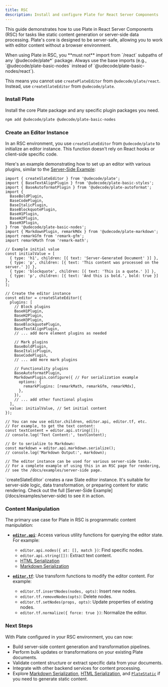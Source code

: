 ```yaml
---
title: RSC
description: Install and configure Plate for React Server Components
---
```


This guide demonstrates how to use Plate in React Server Components (RSC) for tasks like static content generation or server-side data processing. Plate's core is designed to be server-safe, allowing you to work with editor content without a browser environment.

<Callout type="warning" title="Key RSC Constraint">
  When using Plate in RSC, you **must not** import from `/react` subpaths of any `@udecode/plate*` package. Always use the base imports (e.g., `@udecode/plate-basic-nodes` instead of `@udecode/plate-basic-nodes/react`).

  This means you cannot use `createPlateEditor` from `@udecode/plate/react`. Instead, use `createSlateEditor` from `@udecode/plate`.
</Callout>

<Steps>

### Install Plate

Install the core Plate package and any specific plugin packages you need.

```bash
npm add @udecode/plate @udecode/plate-basic-nodes
```

### Create an Editor Instance

In an RSC environment, you use `createSlateEditor` from `@udecode/plate` to initialize an editor instance. This function doesn't rely on React hooks or client-side specific code.

Here's an example demonstrating how to set up an editor with various plugins, similar to the [Server-Side Example](/docs/examples/server-side):

```tsx title="app/api/generate-doc/route.ts"
import { createSlateEditor } from '@udecode/plate';
import { BaseTextAlignPlugin } from '@udecode/plate-basic-styles';
import { BaseAutoformatPlugin } from '@udecode/plate-autoformat';
import {
  BaseBoldPlugin,
  BaseCodePlugin,
  BaseItalicPlugin,
  BaseBlockquotePlugin,
  BaseH1Plugin,
  BaseH2Plugin,
  BaseH3Plugin,
} from '@udecode/plate-basic-nodes';
import { MarkdownPlugin, remarkMdx } from '@udecode/plate-markdown';
import remarkGfm from 'remark-gfm';
import remarkMath from 'remark-math';

// Example initial value
const initialValue = [
  { type: 'h1', children: [{ text: 'Server-Generated Document' }] },
  { type: 'p', children: [{ text: 'This content was processed on the server.' }] },
  { type: 'blockquote', children: [{ text: 'This is a quote.' }] },
  { type: 'p', children: [{ text: 'And this is bold.', bold: true }] },
];

// Create the editor instance
const editor = createSlateEditor({
  plugins: [
    // Block plugins
    BaseH1Plugin,
    BaseH2Plugin,
    BaseH3Plugin,
    BaseBlockquotePlugin,
    BaseTextAlignPlugin,
    // ... add more element plugins as needed

    // Mark plugins
    BaseBoldPlugin,
    BaseItalicPlugin,
    BaseCodePlugin,
    // ... add more mark plugins

    // Functionality plugins
    BaseAutoformatPlugin,
    MarkdownPlugin.configure({ // For serialization example
      options: {
        remarkPlugins: [remarkMath, remarkGfm, remarkMdx],
      },
    }),
    // ... add other functional plugins
  ],
  value: initialValue, // Set initial content
});

// You can now use editor.children, editor.api, editor.tf, etc.
// For example, to get the text content:
const textContent = editor.api.string([]);
// console.log('Text Content:', textContent);

// Or to serialize to Markdown:
const markdown = editor.api.markdown.serialize();
// console.log('Markdown Output:', markdown);

// The editor instance can be used for various server-side tasks.
// For a complete example of using this in an RSC page for rendering,
// see the /docs/examples/server-side page.
```

<Callout type="info">
  `createSlateEditor` creates a raw Slate editor instance. It's suitable for server-side logic, data transformation, or preparing content for static rendering. Check out the full [Server-Side Example](/docs/examples/server-side) to see it in action.
</Callout>

### Content Manipulation

The primary use case for Plate in RSC is programmatic content manipulation:

-   **[`editor.api`](/docs/api/slate/editor-api)**: Access various utility functions for querying the editor state. For example:
    -   `editor.api.nodes({ at: [], match })`: Find specific nodes.
    -   `editor.api.string([])`: Extract text content.
    -   [HTML Serialization](/docs/html)
    -   [Markdown Serialization](/docs/markdown)

-   **[`editor.tf`](/docs/api/slate/editor-transforms)**: Use transform functions to modify the editor content. For example:
    -   `editor.tf.insertNodes(nodes, opts)`: Insert new nodes.
    -   `editor.tf.removeNodes(opts)`: Delete nodes.
    -   `editor.tf.setNodes(props, opts)`: Update properties of existing nodes.
    -   `editor.tf.normalize({ force: true })`: Normalize the editor.

</Steps>

### Next Steps

With Plate configured in your RSC environment, you can now:

*   Build server-side content generation and transformation pipelines.
*   Perform bulk updates or transformations on your existing Plate documents.
*   Validate content structure or extract specific data from your documents.
*   Integrate with other backend services for content processing.
*   Explore [Markdown Serialization](/docs/markdown), [HTML Serialization](/docs/html), and [`PlateStatic`](/docs/plate-static) if you need to generate static content.